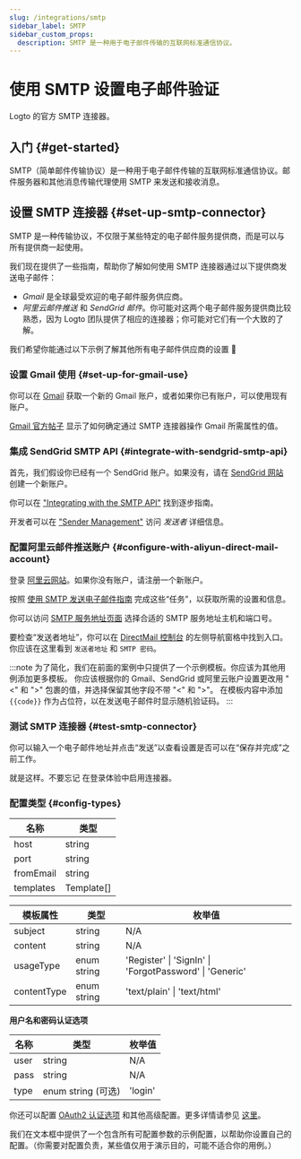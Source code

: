 ```yaml
---
slug: /integrations/smtp
sidebar_label: SMTP
sidebar_custom_props:
  description: SMTP 是一种用于电子邮件传输的互联网标准通信协议。
---
```



# 使用 SMTP 设置电子邮件验证

Logto 的官方 SMTP 连接器。

<GuideTip />

## 入门 \{#get-started}

SMTP（简单邮件传输协议）是一种用于电子邮件传输的互联网标准通信协议。邮件服务器和其他消息传输代理使用 SMTP 来发送和接收消息。

## 设置 SMTP 连接器 \{#set-up-smtp-connector}

SMTP 是一种传输协议，不仅限于某些特定的电子邮件服务提供商，而是可以与所有提供商一起使用。

我们现在提供了一些指南，帮助你了解如何使用 SMTP 连接器通过以下提供商发送电子邮件：

- _Gmail_ 是全球最受欢迎的电子邮件服务供应商。
- _阿里云邮件推送_ 和 _SendGrid 邮件_。你可能对这两个电子邮件服务提供商比较熟悉，因为 Logto 团队提供了相应的连接器；你可能对它们有一个大致的了解。

我们希望你能通过以下示例了解其他所有电子邮件供应商的设置 :rocket:

### 设置 Gmail 使用 \{#set-up-for-gmail-use}

你可以在 [Gmail](https://mail.google.com/) 获取一个新的 Gmail 账户，或者如果你已有账户，可以使用现有账户。

[Gmail 官方帖子](https://support.google.com/a/answer/176600) 显示了如何确定通过 SMTP 连接器操作 Gmail 所需属性的值。

### 集成 SendGrid SMTP API \{#integrate-with-sendgrid-smtp-api}

首先，我们假设你已经有一个 SendGrid 账户。如果没有，请在 [SendGrid 网站](https://app.sendgrid.com/) 创建一个新账户。

你可以在 ["Integrating with the SMTP API"](https://docs.sendgrid.com/for-developers/sending-email/integrating-with-the-smtp-api) 找到逐步指南。

开发者可以在 ["Sender Management"](https://mc.sendgrid.com/senders) 访问 _发送者_ 详细信息。

### 配置阿里云邮件推送账户 \{#configure-with-aliyun-direct-mail-account}

登录 [阿里云网站](https://cn.aliyun.com/)。如果你没有账户，请注册一个新账户。

按照 [使用 SMTP 发送电子邮件指南](https://www.alibabacloud.com/help/en/directmail/latest/send-emails-using-smtp) 完成这些“任务”，以获取所需的设置和信息。

你可以访问 [SMTP 服务地址页面](https://www.alibabacloud.com/help/en/directmail/latest/smtp-service-address) 选择合适的 SMTP 服务地址主机和端口号。

要检查“发送者地址”，你可以在 [DirectMail 控制台](https://dm.console.aliyun.com/) 的左侧导航窗格中找到入口。你应该在这里看到 `发送者地址` 和 `SMTP 密码`。

:::note
为了简化，我们在前面的案例中只提供了一个示例模板。你应该为其他用例添加更多模板。
你应该根据你的 Gmail、SendGrid 或阿里云账户设置更改用 "\<" 和 ">" 包裹的值，并选择保留其他字段不带 "\<" 和 ">"。
在模板内容中添加 `{{code}}` 作为占位符，以在发送电子邮件时显示随机验证码。
:::

### 测试 SMTP 连接器 \{#test-smtp-connector}

你可以输入一个电子邮件地址并点击“发送”以查看设置是否可以在“保存并完成”之前工作。

就是这样。不要忘记 <MainSiteUrl href="/connectors/email-connectors/#enable-email-sign-up-or-sign-in">在登录体验中启用连接器</MainSiteUrl>。

### 配置类型 \{#config-types}

| 名称      | 类型       |
| --------- | ---------- |
| host      | string     |
| port      | string     |
| fromEmail | string     |
| templates | Template[] |

| 模板属性    | 类型        | 枚举值                                                  |
| ----------- | ----------- | ------------------------------------------------------- |
| subject     | string      | N/A                                                     |
| content     | string      | N/A                                                     |
| usageType   | enum string | 'Register' \| 'SignIn' \| 'ForgotPassword' \| 'Generic' |
| contentType | enum string | 'text/plain' \| 'text/html'                             |

**用户名和密码认证选项**

| 名称 | 类型               | 枚举值  |
| ---- | ------------------ | ------- |
| user | string             | N/A     |
| pass | string             | N/A     |
| type | enum string (可选) | 'login' |

你还可以配置 [OAuth2 认证选项](https://nodemailer.com/smtp/oauth2/) 和其他高级配置。更多详情请参见 [这里](https://nodemailer.com/smtp/)。

我们在文本框中提供了一个包含所有可配置参数的示例配置，以帮助你设置自己的配置。（你需要对配置负责，某些值仅用于演示目的，可能不适合你的用例。）
